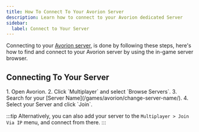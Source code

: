 ```yaml
---
title: How To Connect To Your Avorion Server
description: Learn how to connect to your Avorion dedicated Server
sidebar:
  label: Connect to Your Server
---
```


Connecting to your [Avorion server](https://www.gamehostbros.com/avorion-server-hosting/), is done by following these steps, here's how to find and connect to your Avorion server by using the in-game server browser.

## Connecting To Your Server

<Steps>
  1. Open Avorion.
  2. Click `Multiplayer` and select `Browse Servers`.
  3. Search for your [Server Name](/games/avorion/change-server-name/).
  4. Select your Server and click `Join`.
</Steps>

:::tip
Alternatively, you can also add your server to the `Multiplayer > Join Via IP` menu, and connect from there.
:::

